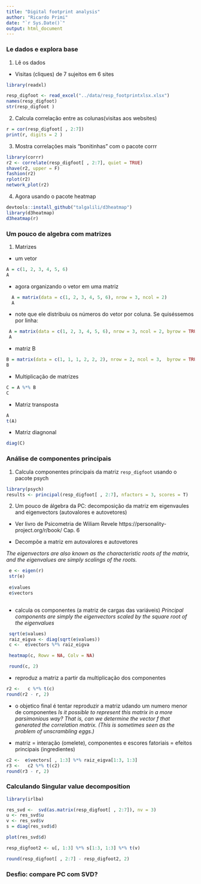 ```yaml
---
title: "Digital footprint analysis"
author: "Ricardo Primi"
date: "`r Sys.Date()`"
output: html_document
---
```


### Le dados e explora base

1. Lê os dados
- Visitas (cliques) de 7 sujeitos em 6 sites
```r
library(readxl)

resp_digfoot <- read_excel("../data/resp_footprintxlsx.xlsx")
names(resp_digfoot)
str(resp_digfoot )


```

2. Calcula correlação entre as colunas(visitas aos websites)
```r
r = cor(resp_digfoot[ , 2:7])
print(r, digits = 2 )
```

3. Mostra correlações mais "bonitinhas" com o pacote corrr
```r
library(corrr)
r2 <- correlate(resp_digfoot[ , 2:7], quiet = TRUE)
shave(r2, upper = F)
fashion(r2)
rplot(r2)
network_plot(r2)
```
4. Agora usando o pacote heatmap
```r
devtools::install_github("talgalili/d3heatmap")
library(d3heatmap)
d3heatmap(r)

```

### Um pouco de algebra com matrizes

1. Matrizes 
- um vetor
```r
A = c(1, 2, 3, 4, 5, 6)
A
```
- agora organizando o vetor em uma matriz
```r
  A = matrix(data = c(1, 2, 3, 4, 5, 6), nrow = 3, ncol = 2)
  A
```

- note que ele distribuiu os números do vetor por coluna. Se quiséssemos por linha:
```r
 A = matrix(data = c(1, 2, 3, 4, 5, 6), nrow = 3, ncol = 2, byrow = TRUE)
 A
```
- matriz B

```r
B = matrix(data = c(1, 1, 1, 2, 2, 2), nrow = 2, ncol = 3,  byrow = TRUE)
B
```

- Multiplicação de matrizes 
```r
C = A %*% B
C
```

- Matriz transposta
```r
A
t(A)
```

- Matriz diagnonal
```r
diag(C)
```

### Análise de componentes principais

1. Calcula componentes principais da matriz `resp_digfoot` usando o pacote psych  
```r
library(psych)
results <- principal(resp_digfoot[ , 2:7], nfactors = 3, scores = T)

```

2. Um pouco de álgebra da PC: decomposição da matriz em eigenvaules and eigenvectors (autovalores e autovetores)
* Ver livro de Psicometria de Wiliam Revele https://personality-project.org/r/book/ Cap. 6

- Decompõe a matriz em autovalores e autovetores

_The eigenvectors are also known as the characteristic roots of the  matrix, and the eigenvalues are simply scalings of the roots._

```r
 
 e <- eigen(r)
 str(e)
 
 e$values
 e$vectors
 
```
- calcula os componentes (a matriz de cargas das variáveis)
_Principal components are simply the eigenvectors scaled by the square root of the eigenvalues_

```r
 
 sqrt(e$values)
 raiz_eigva <- diag(sqrt(e$values))
 c <-  e$vectors %*% raiz_eigva 

 heatmap(c, Rowv = NA, Colv = NA)

 round(c, 2)

```
- reproduz a matriz a partir da multiplicação dos componentes 

```r
r2 <-   c %*% t(c)
round(r2 - r, 2)

```

- o objetico final é tentar reproduzir a matriz udando um numero menor de componentes
_Is it possible to represent this matrix in a more parsimonious way? That is, can we determine the vector f that generated the correlation matrix. (This is sometimes seen as the problem of unscrambling eggs.)_

-  matriz = interação (omelete), componentes e escores fatoriais = efeitos principais (ingredientes)

```r
c2 <-  e$vectors[ , 1:3] %*% raiz_eigva[1:3, 1:3]
r3 <-   c2 %*% t(c2)
round(r3 - r, 2) 

```

### Calculando Singular value decomposition


```r

library(irlba)

res_svd <-  svd(as.matrix(resp_digfoot[ , 2:7]), nv = 3) 
u <- res_svd$u
v <- res_svd$v
s = diag(res_svd$d)

plot(res_svd$d)

resp_digfoot2 <- u[, 1:3] %*% s[1:3, 1:3] %*% t(v)

round(resp_digfoot[ , 2:7] - resp_digfoot2, 2)

```

### Desfio: compare PC com SVD?

